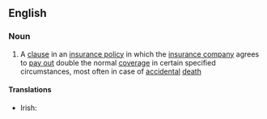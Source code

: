 ==English==
{{wikipedia}}
===Noun===
{{en-noun|head=[[double]] [[indemnity]]|-}}

# {{context|legal}} A [[clause]] in an [[insurance policy]] in which the [[insurance company]] agrees to [[pay out]] double the normal [[coverage]] in certain specified circumstances, most often in case of [[accidental]] [[death]]

====Translations====
{{trans-top|law: a clause in an insurance policy in which the insurance company agrees to pay out double the normal coverage}}
* Irish: {{t-|ga|slánaíocht dhúbailte|f}}
{{trans-mid}}
{{trans-bottom}}